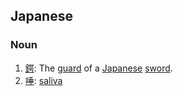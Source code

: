 ==Japanese==
===Noun===
{{ja-noun|r|hira=つば}}

#[[鍔]]: The [[guard]] of a [[Japanese]] [[sword]].
#[[唾]]: [[saliva]]